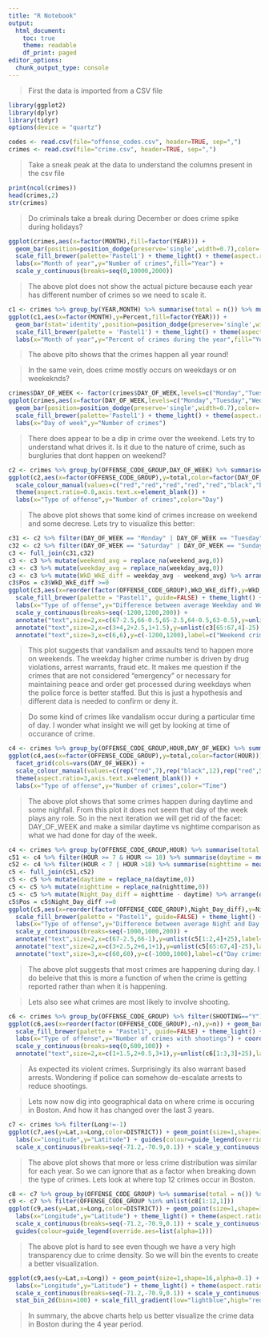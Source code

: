 ```yaml
---
title: "R Notebook"
output:
  html_document:
    toc: true
    theme: readable
    df_print: paged
editor_options:
  chunk_output_type: console
---
```


> First the data is imported from a CSV file  

```r
library(ggplot2)
library(dplyr)
library(tidyr)
options(device = "quartz")

codes <- read.csv(file="offense_codes.csv", header=TRUE, sep=",")
crimes <- read.csv(file="crime.csv", header=TRUE, sep=",")
```

> Take a sneak peak at the data to understand the columns present in the csv file

```r
print(ncol(crimes))
head(crimes,2)
str(crimes)
```

> Do criminals take a break during December or does crime spike during holidays?   

```r
ggplot(crimes,aes(x=factor(MONTH),fill=factor(YEAR))) +
  geom_bar(position=position_dodge(preserve='single',width=0.7),color='black',size=0.2,width=0.6) + 
  scale_fill_brewer(palette='Pastel1') + theme_light() + theme(aspect.ratio=0.5) + 
  labs(x="Month of year",y="Number of crimes",fill="Year") +
  scale_y_continuous(breaks=seq(0,10000,2000))
```

> The above plot does not show the actual picture because each year has different number of crimes so we need to scale it.  

```r
c1 <- crimes %>% group_by(YEAR,MONTH) %>% summarise(total = n()) %>% mutate(Percent = total/sum(total)*100)
ggplot(c1,aes(x=factor(MONTH),y=Percent,fill=factor(YEAR))) + 
  geom_bar(stat='identity',position=position_dodge(preserve='single',width=0.7),color='black',size=0.2,width=0.6) + 
  scale_fill_brewer(palette = 'Pastel1') + theme_light() + theme(aspect.ratio=0.5) + 
  labs(x="Month of year",y="Percent of crimes during the year",fill="Year")
```

> The above plto shows that the crimes happen all year round!

> In the same vein, does crime mostly occurs on weekdays or on weekeknds?  

```r
crimes$DAY_OF_WEEK <- factor(crimes$DAY_OF_WEEK,levels=c("Monday","Tuesday","Wednesday","Thursday","Friday","Saturday","Sunday"))
ggplot(crimes,aes(x=factor(DAY_OF_WEEK,levels=c("Monday","Tuesday","Wednesday","Thursday","Friday","Saturday","Sunday")))) + 
  geom_bar(position=position_dodge(preserve='single',width=0.7),color='black',size=0.2,width=0.6) +
  scale_fill_brewer(palette='Pastel1') + theme_light() + theme(aspect.ratio=0.5) + 
  labs(x="Day of week",y="Number of crimes")
```

> There does appear to be a dip in crime over the weekend. Lets try to understand what drives it. Is it due to the nature of crime, such as burgluries that dont happen on weekend? 

```r
c2 <- crimes %>% group_by(OFFENSE_CODE_GROUP,DAY_OF_WEEK) %>% summarise(total = n())
ggplot(c2,aes(x=factor(OFFENSE_CODE_GROUP),y=total,color=factor(DAY_OF_WEEK))) + geom_point(size=1,shape=16) + 
  scale_colour_manual(values=c("red","red","red","red","red","black","black")) + theme_light() + 
  theme(aspect.ratio=0.8,axis.text.x=element_blank()) + 
  labs(x="Type of offense",y="Number of crimes",color="Day")
```

> The above plot shows that some kind of crimes increase on weekend and some decrese. Lets try to visualize this better:

```r
c31 <- c2 %>% filter(DAY_OF_WEEK == "Monday" | DAY_OF_WEEK == "Tuesday" | DAY_OF_WEEK == "Wednesday" | DAY_OF_WEEK == "Thursday" | DAY_OF_WEEK == "Friday") %>% summarise(weekday_avg = mean(total))
c32 <- c2 %>% filter(DAY_OF_WEEK == "Saturday" | DAY_OF_WEEK == "Sunday") %>% summarise(weekend_avg = mean(total))
c3 <- full_join(c31,c32) 
c3 <- c3 %>% mutate(weekend_avg = replace_na(weekend_avg,0))
c3 <- c3 %>% mutate(weekday_avg = replace_na(weekday_avg,0))
c3 <- c3 %>% mutate(WkD_WkE_diff = weekday_avg - weekend_avg) %>% arrange(desc(WkD_WkE_diff))
c3$Pos = c3$WkD_WkE_diff >=0
ggplot(c3,aes(x=reorder(factor(OFFENSE_CODE_GROUP),WkD_WkE_diff),y=WkD_WkE_diff,fill=Pos)) + geom_bar(stat='identity') + 
  scale_fill_brewer(palette = "Pastel1", guide=FALSE) + theme_light() + theme(aspect.ratio=0.8,axis.text.x=element_blank()) + 
  labs(x="Type of offense",y="Difference between average Weekday and Weekend crimes") + coord_cartesian(ylim=c(-1200,1200)) + 
  scale_y_continuous(breaks=seq(-1200,1200,200)) + 
  annotate("text",size=2,x=c(67-2.5,66-0.5,65-2.5,64-0.5,63-0.5),y=unlist(c3[1:5,4]+25),label=c(as.character((unlist(c3[1:5,1]))))) + 
  annotate("text",size=2,x=c(3+4,2+2.5,1+1.5),y=unlist(c3[65:67,4]-25),label=c(as.character((unlist(c3[65:67,1]))))) + 
  annotate("text",size=3,x=c(6,6),y=c(-1200,1200),label=c("Weekend crimes","Weekday crimes")) 
```

> This plot suggests that vandalism and assaults tend to happen more on weekends. The weekday higher crime number is driven by drug violations, arrest warrants, fraud etc. It makes me question if the crimes that are not considered "emergency" or necessary for maintaining peace and order get processed during weekdays when the police force is better staffed. But this is just a hypothesis and different data is needed to confirm or deny it. 

> Do some kind of crimes like vandalism occur during a particular time of day. I wonder what insight we will get by looking at time of occurance of crime.  

```r
c4 <- crimes %>% group_by(OFFENSE_CODE_GROUP,HOUR,DAY_OF_WEEK) %>% summarise(total = n())
ggplot(c4,aes(x=factor(OFFENSE_CODE_GROUP),y=total,color=factor(HOUR))) + geom_point(size=1,shape=16) + 
  facet_grid(cols=vars(DAY_OF_WEEK)) +
  scale_colour_manual(values=c(rep("red",7),rep("black",12),rep("red",5))) + theme_light() + 
  theme(aspect.ratio=3,axis.text.x=element_blank()) + 
  labs(x="Type of offense",y="Number of crimes",color="Time")
```

> The above plot shows that some crimes happen during daytime and some nighfall. From this plot it does not seem that day of the week plays any role. So in the next iteration we will get rid of the facet: DAY_OF_WEEK and make a similar daytime vs nightime comparison as what we had done for day of the week. 

```r
c4 <- crimes %>% group_by(OFFENSE_CODE_GROUP,HOUR) %>% summarise(total = n())
c51 <- c4 %>% filter(HOUR >= 7 & HOUR <= 18) %>% summarise(daytime = mean(total))
c52 <- c4 %>% filter(HOUR < 7 | HOUR >18) %>% summarise(nighttime = mean(total))
c5 <- full_join(c51,c52) 
c5 <- c5 %>% mutate(daytime = replace_na(daytime,0))
c5 <- c5 %>% mutate(nighttime = replace_na(nighttime,0))
c5 <- c5 %>% mutate(Night_Day_diff = nighttime - daytime) %>% arrange(desc(Night_Day_diff))
c5$Pos = c5$Night_Day_diff >=0
ggplot(c5,aes(x=reorder(factor(OFFENSE_CODE_GROUP),Night_Day_diff),y=Night_Day_diff,fill=Pos)) + geom_bar(stat='identity') + 
  scale_fill_brewer(palette = "Pastel1", guide=FALSE) + theme_light() + theme(aspect.ratio=0.8,axis.text.x=element_blank()) + 
  labs(x="Type of offense",y="Difference between average Night and Day crimes") + coord_cartesian(ylim=c(-1000,1000)) + 
  scale_y_continuous(breaks=seq(-1000,1000,200)) + 
  annotate("text",size=2,x=c(67-2.5,66-1),y=unlist(c5[1:2,4]+25),label=c(as.character((unlist(c5[1:2,1]))))) + 
  annotate("text",size=2,x=c(3+2.5,2+6,1+1),y=unlist(c5[65:67,4]-25),label=c(as.character((unlist(c5[65:67,1]))))) + 
  annotate("text",size=3,x=c(60,60),y=c(-1000,1000),label=c("Day crimes","Night crimes")) 
```

> The above plot suggests that most crimes are happening during day. I do beleive that this is more a function of when the crime is getting reported rather than when it is happening.  

> Lets also see what crimes are most likely to involve shooting. 

```r
c6 <- crimes %>% group_by(OFFENSE_CODE_GROUP) %>% filter(SHOOTING=="Y") %>% count(SHOOTING) %>% arrange(desc(n))
ggplot(c6,aes(x=reorder(factor(OFFENSE_CODE_GROUP),-n),y=n)) + geom_bar(stat='identity') +
  scale_fill_brewer(palette = "Pastel1", guide=FALSE) + theme_light() + theme(aspect.ratio=0.5,axis.text.x=element_blank()) +
  labs(x="Type of offense",y="Number of crimes with shootings") + coord_cartesian(ylim=c(0,600)) + 
  scale_y_continuous(breaks=seq(0,600,100)) + 
  annotate("text",size=2,x=c(1+1.5,2+0.5,3+1),y=unlist(c6[1:3,3]+25),label=c(as.character((unlist(c6[1:3,1])))))
```

> As expected its violent crimes. Surprisingly its also warrant based arrests. Wondering if police can somehow de-escalate arrests to reduce shootings. 

> Lets now now dig into geographical data on where crime is occuring in Boston. And how it has changed over the last 3 years. 

```r
c7 <- crimes %>% filter(Long!=-1)
ggplot(c7,aes(y=Lat,x=Long,color=DISTRICT)) + geom_point(size=1,shape=16,alpha=0.1) + facet_grid(cols=vars(YEAR)) + 
  labs(x="Longitude",y="Latitude") + guides(colour=guide_legend(override.aes=list(alpha=1))) + theme_light() + theme(aspect.ratio=1) + 
  scale_x_continuous(breaks=seq(-71.2,-70.9,0.1)) + scale_y_continuous(breaks=seq(42.1,42.4,0.05))
```

> The above plot shows that more or less crime distribution was similar for each year. So we can ignore that as a factor when breaking down the type of crimes. Lets look at where top 12 crimes occur in Boston. 

```r
c8 <- c7 %>% group_by(OFFENSE_CODE_GROUP) %>% summarise(total = n()) %>% arrange(desc(total))
c9 <- c7 %>% filter(OFFENSE_CODE_GROUP %in% unlist(c8[1:12,1]))
ggplot(c9,aes(y=Lat,x=Long,color=DISTRICT)) + geom_point(size=1,shape=16,alpha=0.1) + facet_wrap(vars(OFFENSE_CODE_GROUP)) +
  labs(x="Longitude",y="Latitude") + theme_light() + theme(aspect.ratio=1,strip.text = element_text(size = 6)) +
  scale_x_continuous(breaks=seq(-71.2,-70.9,0.1)) + scale_y_continuous(breaks=seq(42.1,42.4,0.05)) + 
  guides(colour=guide_legend(override.aes=list(alpha=1)))
```

> The above plot is hard to see even though we have a very high transparency due to crime density. So we will bin the events to create a better visualization. 

```r
ggplot(c9,aes(y=Lat,x=Long)) + geom_point(size=1,shape=16,alpha=0.1) + facet_wrap(vars(OFFENSE_CODE_GROUP)) +
  labs(x="Longitude",y="Latitude") + theme_light() + theme(aspect.ratio=1,strip.text = element_text(size = 6)) +
  scale_x_continuous(breaks=seq(-71.2,-70.9,0.1)) + scale_y_continuous(breaks=seq(42.1,42.4,0.05)) + 
  stat_bin_2d(bins=100) + scale_fill_gradient(low="lightblue",high="red",limits=c(0,50),guide="legend")
```

> In summary, the above charts help us better visualize the crime data in Boston during the 4 year period. 

